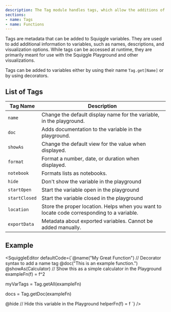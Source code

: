 ```yaml
---
description: The Tag module handles tags, which allow the additions of metadata to Squiggle variables.
sections:
- name: Tags
- name: Functions
---
```


Tags are metadata that can be added to Squiggle variables. They are used to add additional information to variables, such as names, descriptions, and visualization options. While tags can be accessed at runtime, they are primarily meant for use with the Squiggle Playground and other visualizations.

Tags can be added to variables either by using their name `Tag.get[Name]` or by using decorators.

## List of Tags

| Tag Name    | Description |
| --------- | ----------- |
| `name` | Change the default display name for the variable, in the playground.       |
| `doc` | Adds documentation to the variable in the playground.       |
| `showAs` | Change the default view for the value when displayed. |
| `format` | Format a number, date, or duration when displayed. |
| `notebook` | Formats lists as notebooks. |
| `hide` | Don't show the variable in the playground |
| `startOpen` | Start the variable open in the playground |
| `startClosed` | Start the variable closed in the playground |
| `location` | Store the proper location. Helps when you want to locate code corresponding to a variable. |
| `exportData` | Metadata about exported variables. Cannot be added manually. |

## Example

<SquiggleEditor
defaultCode={`@name("My Great Function") // Decorator syntax to add a name tag
@doc("This is an example function.")
@showAs(Calculator) // Show this as a simple calculator in the Playground
exampleFn(f) = f^2

myVarTags = Tag.getAll(exampleFn)

docs = Tag.getDoc(exampleFn)

@hide // Hide this variable in the Playground
helperFn(f) = f `} />
